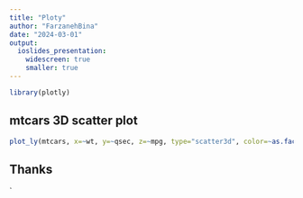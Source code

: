 ```yaml
---
title: "Ploty"
author: "FarzanehBina"
date: "2024-03-01"
output: 
  ioslides_presentation:
    widescreen: true
    smaller: true
---
```



```r
library(plotly)
```

## mtcars 3D scatter plot
```r
plot_ly(mtcars, x=~wt, y=~qsec, z=~mpg, type="scatter3d", color=~as.factor(cyl))
```

## Thanks
`
